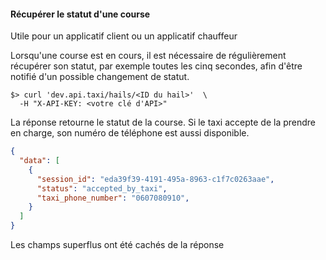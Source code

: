 #### Récupérer le statut d'une course

<SideNote>
Utile pour un applicatif client ou un applicatif chauffeur
</SideNote>

Lorsqu'une course est en cours, il est nécessaire de régulièrement récupérer son statut, par exemple toutes les cinq secondes, afin d'être notifié d'un possible changement de statut.

```shell
$> curl 'dev.api.taxi/hails/<ID du hail>'  \
  -H "X-API-KEY: <votre clé d'API>"
```

La réponse retourne le statut de la course. Si le taxi accepte de la prendre en charge, son numéro de téléphone est aussi disponible.

```json
{
  "data": [
    {
      "session_id": "eda39f39-4191-495a-8963-c1f7c0263aae",
      "status": "accepted_by_taxi",
      "taxi_phone_number": "0607080910",
    }
  ]
}
```

<SideNote>
Les champs superflus ont été cachés de la réponse
</SideNote>
